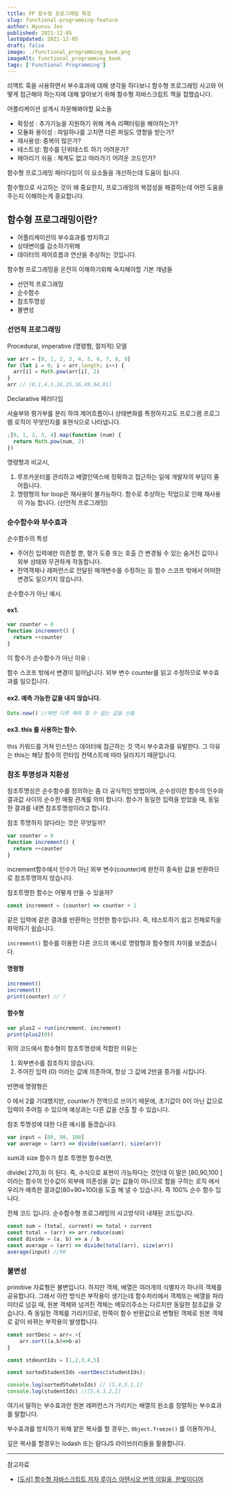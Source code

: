 ```yaml
---
title: FP 함수형 프로그래밍 특징
slug: functional-programming-feature
author: Hyunsu Joo
published: 2021-12-05
lastUpdated: 2021-12-05
draft: false
image: ./functional_programming_book.png
imageAlt: functional_programming_book
tags: ['Functional Programming']
---
```


리액트 훅을 사용하면서 부수효과에 대해 생각을 하다보니 함수형 프로그래밍 사고와 어떻게 접근해야 하는지에 대해 알아보기 위해 함수형 자바스크립트 책을 접했습니다.

어플리케이션 설계시 자문해봐야할 요소들

- 확장성 : 추가기능을 지원하기 위해 계속 리팩터링을 해야하는가?
- 모듈화 용이성 : 파일하나를 고치면 다른 파일도 영향을 받는가?
- 재사용성: 중복이 많은가?
- 테스트성: 함수를 단위테스트 하기 어려운가?
- 헤아리기 쉬움 : 체계도 없고 따라가기 어려운 코드인가?

함수형 프로그래밍 패러다임이 이 요소들을 개선하는데 도움이 됩니다.

함수형으로 사고하는 것이 왜 중요한지, 프로그래밍의 복잡성을 해결하는데 어떤 도움을 주는지 이해하는게 중요합니다.

## 함수형 프로그래밍이란?

- 어플리케이션의 부수효과를 방지하고
- 상태변이를 감소하기위해
- 데이터의 제어흐름과 연산을 추상하는 것입니다.

함수형 프로그래밍을 온전히 이해하기위해 숙지해야할 기본 개념들

- 선언적 프로그래밍
- 순수함수
- 참조투명성
- 불변성

### 선언적 프로그래밍

Procedural, imperative (명령형, 절차적) 모델

```jsx
var arr = [0, 1, 2, 3, 4, 5, 6, 7, 8, 9]
for (let i = 0; i < arr.length; i++) {
  arr[i] = Math.pow(arr[i], 2)
}
arr // [0,1,4,5,16,25,36,49,64,81]
```

Declarative 패러다임

서술부와 평가부를 분리 하여 제어흐름이나 상태변화를 특정하지고도 프로그램 프로그램 로직이 무엇인지를 표현식으로 나타냅니다.

```jsx
;[0, 1, 2, 3, 4].map(function (num) {
  return Math.pow(num, 2)
})
```

명령형과 비교시,

1. 루프카운터를 관리하고 배열인덱스에 정확하고 접근하는 일에 개발자의 부담이 줄어듭니다.
2. 명령형의 for loop은 재사용이 불가능하다. 함수로 추상하는 작업으로 인해 재사용이 가능 합니다. (선언적 프로그래밍)

### 순수함수와 부수효과

순수함수의 특성

- 주어진 입력에만 의존할 뿐, 평가 도중 또는 호출 간 변경될 수 있는 숨겨진 값이나 외부 상태와 무관하게 작동합니다.
- 전역객체나 레퍼런스로 전달된 매개변수를 수정하는 등 함수 스코프 밖에서 어떠한 변경도 일으키지 않습니다.

순수함수가 아닌 예시.

#### ex1.

```jsx
var counter = 0
function increment() {
  return ++counter
}
```

이 함수가 순수함수가 아닌 이유 :

함수 스코프 밖에서 변경이 일어납니다. 외부 변수 counter를 읽고 수정하므로 부수효과를 일으킵니다.

#### ex2. 예측 가능한 값을 내지 않습니다.

```jsx
Date.now() //매번 다른 예측 할 수 없는 값을 산출
```

#### ex3. this 를 사용하는 함수.

this 키워드를 거쳐 인스턴스 데이터에 접근하는 것 역시 부수효과를 유발한다. 그 이유는 this는 해당 함수의 런타임 컨텍스트에 따라 달라지기 때문입니다.

### 참조 투명성과 치환성

참조투명성은 순수함수를 정의하는 좀 더 공식적인 방법이며, 순수성이란 함수의 인수와 결과값 사이의 순수한 매핑 관계를 의미 합니다. 함수가 동일한 입력을 받았을 때, 동일한 결과를 내면 참조투명성이라고 합니다.

참조 투명하지 않다라는 것은 무엇일까?

```jsx
var counter = 0
function increment() {
  return ++counter
}
```

increment함수에서 인수가 아닌 외부 변수(counter)에 완전히 종속된 값을 반환하므로 참조투명하지 않습니다.

참조투명한 함수는 어떻게 만들 수 있을까?

```jsx
const increment = (counter) => counter + 1
```

같은 입력에 같은 결과를 반환하는 안전한 함수입니다. 즉, 테스트하기 쉽고 전체로직을 파악하기 쉽습니다.

`increment()` 함수를 이용한 다른 코드의 예시로 명령형과 함수형의 차이를 보겠습니다.

#### 명령형

```jsx
increment()
increment()
print(counter) // ?
```

#### 함수형

```jsx
var plus2 = run(increment, increment)
print(plus2(0))
```

위의 코드에서 함수형이 참조투명성에 적합한 이유는

1. 외부변수를 참조하지 않습니다.
2. 주어진 입력 (0) 이라는 값에 의존하여, 항상 그 값에 2만큼 증가를 시킵니다.

반면에 명령형은

0 에서 2를 기대했지만, counter가 전역으로 쓰이기 때문에, 초기값이 0이 아닌 값으로 입력이 주어질 수 있으며 예상과는 다른 값을 산출 할 수 있습니다.

참조 투명성에 대한 다른 예시를 들겠습니다.

```jsx
var input = [80, 90, 100]
var average = (arr) => divide(sum(arr), size(arr))
```

sum과 size 함수가 참조 투명한 함수라면,

divide( 270,3) 이 된다. 즉, 수식으로 표현이 가능하다는 것인데 이 말은 [80,90,100 ]이라는 함수의 인수값이 외부에 의존성을 갖는 값들이 아니므로 합을 구하는 로직 에서 우리가 예측한 결과값(80+90+100)을 도출 해 낼 수 있습니다. 즉 100% 순수 함수 입니다.

전체 코드 입니다. 순수함수형 프로그래밍의 사고방식이 내재된 코드입니다.

```jsx
const sum = (total, current) => total + current
const total = (arr) => arr.reduce(sum)
const divide = (a, b) => a / b
const average = (arr) => divide(total(arr), size(arr))
average(input) //90
```

### 불변성

primitive 자료형은 불변입니다. 하지만 객체, 배열은 여러개의 식별자가 하나의 객체를 공유합니다. 그래서 이런 방식은 부작용이 생기는데 함수처리에서 객체또는 배열을 파라미터로 넘길 때, 원본 객체와 넘겨진 객체는 메모리주소는 다르지만 동일한 참조값을 갖습니다. 즉 동일한 객체를 가리키므로, 한쪽이 함수 반환값으로 변형된 객체로 원본 객체로 같이 바뀌는 부작용이 발생합니다.

```jsx
const sortDesc = arr= >{
	arr.sort((a,b)=>b-a)
}

const stdeuntIds = [1,2,3,4,5]

const sortedStudentIds =sortDesc(studentIds);

console.log(sortedStudetnIds) // [5,4,3,2,1]
console.log(studentIds) //[5,4,3,2,1]
```

여기서 말하는 부수효과란 원본 레퍼런스가 가리키는 배열의 원소를 정렬하는 부수효과를 말합니다.

부수효과를 방지하기 위해 얕은 복사를 할 경우는, `Object.freeze()` 를 이용하거나,

깊은 복사를 할경우는 lodash 또는 람다JS 라이브러리들을 활용합니다.

---

참고자료

- [ [도서] 함수형 자바스크립트 저자 루이스 아텐시오
  번역 이일웅, 한빛미디어](https://www.hanbit.co.kr/store/books/look.php?p_code=B2731337630)
